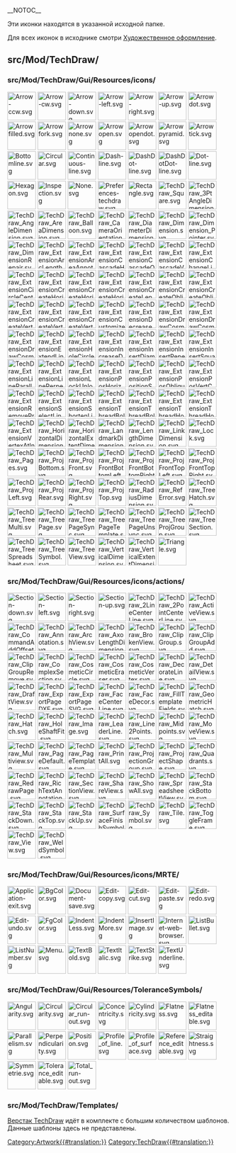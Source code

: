 __NOTOC__
<languages/>

Эти иконки находятся в указанной исходной папке. 

Для всех иконок в исходнике смотри  [[Artwork/ru|Художественное оформление]].

== src/Mod/TechDraw/ ==

=== src/Mod/TechDraw/Gui/Resources/icons/ ===

[[File:Arrow-ccw.svg|64px]]
[[File:Arrow-cw.svg|64px]]
[[File:Arrow-down.svg|64px]]
[[File:Arrow-left.svg|64px]]
[[File:Arrow-right.svg|64px]]
[[File:Arrow-up.svg|64px]]
[[File:Arrowdot.svg|64px]]
[[File:Arrowfilled.svg|64px]]
[[File:Arrowfork.svg|64px]]
[[File:Arrownone.svg|64px]]
[[File:Arrowopen.svg|64px]]
[[File:Arrowopendot.svg|64px]]
[[File:Arrowpyramid.svg|64px]]
[[File:Arrowtick.svg|64px]]
[[File:Bottomline.svg|64px]]
[[File:Circular.svg|64px]]
[[File:Continuous-line.svg|64px]]
[[File:Dash-line.svg|64px]]
[[File:DashDot-line.svg|64px]]
[[File:DashDotDot-line.svg|64px]]
[[File:Dot-line.svg|64px]]
[[File:Hexagon.svg|64px]]
[[File:Inspection.svg|64px]]
[[File:None.svg|64px]]
[[File:Preferences-techdraw.svg|64px]]
[[File:Rectangle.svg|64px]]
[[File:TechDraw_Square.svg|64px]]<!--Renamed this file to avoid name conflict with Draft SVG pattern-->
[[File:TechDraw_3PtAngleDimension.svg|64px]]
[[File:TechDraw_AngleDimension.svg|64px]]
[[File:TechDraw_AreaDimension.svg|64px]]
[[File:TechDraw_Balloon.svg|64px]]
[[File:TechDraw_CameraOrientation.svg|64px]]
[[File:TechDraw_DiameterDimension.svg|64px]]
[[File:TechDraw_Dimension.svg|64px]]
[[File:TechDraw_Dimension_Pointer.svg|64px]]
[[File:TechDraw_DimensionRepair.svg|64px]]
[[File:TechDraw_ExtensionArcLengthAnnotation.svg|64px]]
[[File:TechDraw_ExtensionAreaAnnotation.svg|64px]]
[[File:TechDraw_ExtensionCascadeHorizDimension.svg|64px]]
[[File:TechDraw_ExtensionCascadeObliqueDimension.svg|64px]]
[[File:TechDraw_ExtensionCascadeVertDimension.svg|64px]]
[[File:TechDraw_ExtensionChangeLineAttributes.svg|64px]]
[[File:TechDraw_ExtensionCircleCenterLines.svg|64px]]
[[File:TechDraw_ExtensionCreateHorizChainDimension.svg|64px]]
[[File:TechDraw_ExtensionCreateHorizChamferDimension.svg|64px]]
[[File:TechDraw_ExtensionCreateHorizCoordDimension.svg|64px]]
[[File:TechDraw_ExtensionCreateLengthArc.svg|64px]]
[[File:TechDraw_ExtensionCreateObliqueChainDimension.svg|64px]]
[[File:TechDraw_ExtensionCreateObliqueCoordDimension.svg|64px]]
[[File:TechDraw_ExtensionCreateVertChainDimension.svg|64px]]
[[File:TechDraw_ExtensionCreateVertChamferDimension.svg|64px]]
[[File:TechDraw_ExtensionCreateVertCoordDimension.svg|64px]]
[[File:TechDraw_ExtensionCustomizeFormat.svg|64px]]
[[File:TechDraw_ExtensionDecreaseDecimal.svg|64px]]
[[File:TechDraw_ExtensionDrawCosmArc.svg|64px]]
[[File:TechDraw_ExtensionDrawCosmCircle.svg|64px]]
[[File:TechDraw_ExtensionDrawCosmCircle3Points.svg|64px]]
[[File:TechDraw_ExtensionExtendLine.svg|64px]]
[[File:TechDraw_ExtensionHoleCircle.svg|64px]]
[[File:TechDraw_ExtensionIncreaseDecimal.svg|64px]]
[[File:TechDraw_ExtensionInsertDiameter.svg|64px]]
[[File:TechDraw_ExtensionInsertRepetition.svg|64px]]
[[File:TechDraw_ExtensionInsertSquare.svg|64px]]
[[File:TechDraw_ExtensionLineParallel.svg|64px]]
[[File:TechDraw_ExtensionLinePerpendicular.svg|64px]]
[[File:TechDraw_ExtensionLockUnlockView.svg|64px]]
[[File:TechDraw_ExtensionPosHorizChainDimension.svg|64px]]
[[File:TechDraw_ExtensionPositionSectionView.svg|64px]]
[[File:TechDraw_ExtensionPosObliqueChainDimension.svg|64px]]
[[File:TechDraw_ExtensionPosVertChainDimension.svg|64px]]
[[File:TechDraw_ExtensionRemovePrefixChar.svg|64px]]
[[File:TechDraw_ExtensionSelectLineAttributes.svg|64px]]
[[File:TechDraw_ExtensionShortenLine.svg|64px]]
[[File:TechDraw_ExtensionThreadBoltBottom.svg|64px]]
[[File:TechDraw_ExtensionThreadBoltSide.svg|64px]]
[[File:TechDraw_ExtensionThreadHoleBottom.svg|64px]]
[[File:TechDraw_ExtensionThreadHoleSide.svg|64px]]
[[File:TechDraw_ExtensionVertexAtIntersection.svg|64px]]
[[File:TechDraw_HorizontalDimension.svg|64px]]
[[File:TechDraw_HorizontalExtentDimension.svg|64px]]
[[File:TechDraw_LandmarkDimension.svg|64px]]
[[File:TechDraw_LengthDimension.svg|64px]]
[[File:TechDraw_LinkDimension.svg|64px]]
[[File:TechDraw_Lock.svg|64px]]
[[File:TechDraw_Pages.svg|64px]]
[[File:TechDraw_ProjBottom.svg|64px]]
[[File:TechDraw_ProjFront.svg|64px]]
[[File:TechDraw_ProjFrontBottomLeft.svg|64px]]
[[File:TechDraw_ProjFrontBottomRight.svg|64px]]
[[File:TechDraw_ProjFrontTopLeft.svg|64px]]
[[File:TechDraw_ProjFrontTopRight.svg|64px]]
[[File:TechDraw_ProjLeft.svg|64px]]
[[File:TechDraw_ProjRear.svg|64px]]
[[File:TechDraw_ProjRight.svg|64px]]
[[File:TechDraw_ProjTop.svg|64px]]
[[File:TechDraw_RadiusDimension.svg|64px]]
[[File:TechDraw_RefError.svg|64px]]
[[File:TechDraw_TreeHatch.svg|64px]]
[[File:TechDraw_TreeMulti.svg|64px]]
[[File:TechDraw_TreePage.svg|64px]]
[[File:TechDraw_TreePageSync.svg|64px]]
[[File:TechDraw_TreePageTemplate.svg|64px]]
[[File:TechDraw_TreePageUnsync.svg|64px]]
[[File:TechDraw_TreeProjGroup.svg|64px]]
[[File:TechDraw_TreeSection.svg|64px]]
[[File:TechDraw_TreeSpreadsheet.svg|64px]]
[[File:TechDraw_TreeSymbol.svg|64px]]
[[File:TechDraw_TreeView.svg|64px]]
[[File:TechDraw_VerticalDimension.svg|64px]]
[[File:TechDraw_VerticalExtentDimension.svg|64px]]
[[File:Triangle.svg|64px]]

=== src/Mod/TechDraw/Gui/Resources/icons/actions/ ===

[[File:Section-down.svg|64px]]
[[File:Section-left.svg|64px]]
[[File:Section-right.svg|64px]]
[[File:Section-up.svg|64px]]
[[File:TechDraw_2LineCenterLine.svg|64px]]
[[File:TechDraw_2PointCenterLine.svg|64px]]
[[File:TechDraw_ActiveView.svg|64px]]
[[File:TechDraw_CommandAddOffsetVertex.svg|64px]]
[[File:TechDraw_Annotation.svg|64px]]
[[File:TechDraw_ArchView.svg|64px]]
[[File:TechDraw_AxoLengthDimension.svg|64px]]
[[File:TechDraw_BrokenView.svg|64px]]
[[File:TechDraw_ClipGroup.svg|64px]]
[[File:TechDraw_ClipGroupAdd.svg|64px]]
[[File:TechDraw_ClipGroupRemove.svg|64px]]
[[File:TechDraw_ComplexSection.svg|64px]]
[[File:TechDraw_CosmeticCircle.svg|64px]]
[[File:TechDraw_CosmeticEraser.svg|64px]]
[[File:TechDraw_CosmeticVertex.svg|64px]]
[[File:TechDraw_DecorateLine.svg|64px]]
[[File:TechDraw_DetailView.svg|64px]]
[[File:TechDraw_DraftView.svg|64px]]
[[File:TechDraw_ExportPageDXF.svg|64px]]
[[File:TechDraw_ExportPageSVG.svg|64px]]
[[File:TechDraw_FaceCenterLine.svg|64px]]
[[File:TechDraw_FaceDecor.svg|64px]]
[[File:TechDraw_FillTemplateFields.svg|64px]]
[[File:TechDraw_GeometricHatch.svg|64px]]
[[File:TechDraw_Hatch.svg|64px]]
[[File:TechDraw_HoleShaftFit.svg|64px]]
[[File:TechDraw_Image.svg|64px]]
[[File:TechDraw_LeaderLine.svg|64px]]
[[File:TechDraw_Line2Points.svg|64px]]
[[File:TechDraw_Midpoints.svg|64px]]
[[File:TechDraw_MoveView.svg|64px]]
[[File:TechDraw_Multiview.svg|64px]]
[[File:TechDraw_PageDefault.svg|64px]]
[[File:TechDraw_PageTemplate.svg|64px]]
[[File:TechDraw_PrintAll.svg|64px]]
[[File:TechDraw_ProjectionGroup.svg|64px]]
[[File:TechDraw_ProjectShape.svg|64px]]
[[File:TechDraw_Quadrants.svg|64px]]
[[File:TechDraw_RedrawPage.svg|64px]]
[[File:TechDraw_RichTextAnnotation.svg|64px]]
[[File:TechDraw_SectionView.svg|64px]]
[[File:TechDraw_ShareView.svg|64px]]
[[File:TechDraw_ShowAll.svg|64px]]
[[File:TechDraw_SpreadsheetView.svg|64px]]
[[File:TechDraw_StackBottom.svg|64px]]
[[File:TechDraw_StackDown.svg|64px]]
[[File:TechDraw_StackTop.svg|64px]]
[[File:TechDraw_StackUp.svg|64px]]
[[File:TechDraw_SurfaceFinishSymbols.svg|64px]]
[[File:TechDraw_Symbol.svg|64px]]
[[File:TechDraw_Tile.svg|64px]]
[[File:TechDraw_ToggleFrame.svg|64px]]
[[File:TechDraw_View.svg|64px]]
[[File:TechDraw_WeldSymbol.svg|64px]]

=== src/Mod/TechDraw/Gui/Resources/icons/MRTE/ ===

[[File:Application-exit.svg|64px]]
[[File:BgColor.svg|64px]]
[[File:Document-save.svg|64px]]
[[File:Edit-copy.svg|64px]]
[[File:Edit-cut.svg|64px]]
[[File:Edit-paste.svg|64px]]
[[File:Edit-redo.svg|64px]]
[[File:Edit-undo.svg|64px]]
[[File:FgColor.svg|64px]]
[[File:IndentLess.svg|64px]]
[[File:IndentMore.svg|64px]]
[[File:InsertImage.svg|64px]]
[[File:Internet-web-browser.svg|64px]]
[[File:ListBullet.svg|64px]]
[[File:ListNumber.svg|64px]]
[[File:Menu.svg|64px]]
[[File:TextBold.svg|64px]]
[[File:TextItalic.svg|64px]]
[[File:TextStrike.svg|64px]]
[[File:TextUnderline.svg|64px]]

=== src/Mod/TechDraw/Gui/Resources/ToleranceSymbols/ ===

[[File:Angularity.svg|64px]]
[[File:Circularity.svg|64px]]
[[File:Circular_run-out.svg|64px]]
[[File:Concentricity.svg|64px]]
[[File:Cylindricity.svg|64px]]
[[File:Flatness.svg|64px]]
[[File:Flatness_editable.svg|64px]]
[[File:Parallelism.svg|64px]]
[[File:Perpendicularity.svg|64px]]
[[File:Position.svg|64px]]
[[File:Profile_of_line.svg|64px]]
[[File:Profile_of_surface.svg|64px]]
[[File:Reference_editable.svg|64px]]
[[File:Straightness.svg|64px]]
[[File:Symmetrie.svg|64px]]
[[File:Tolerance_editable.svg|64px]]
[[File:Total_run-out.svg|64px]]

=== src/Mod/TechDraw/Templates/ ===

[[TechDraw_Workbench/ru|Верстак TechDraw]] идёт в комплекте с большим количеством шаблонов. Данные шаблоны здесь не представлены.


[[Category:Artwork{{#translation:}}]]
<noinclude>[[Category:TechDraw{{#translation:}}]]</noinclude> <!-- we don't want this transcluded -->